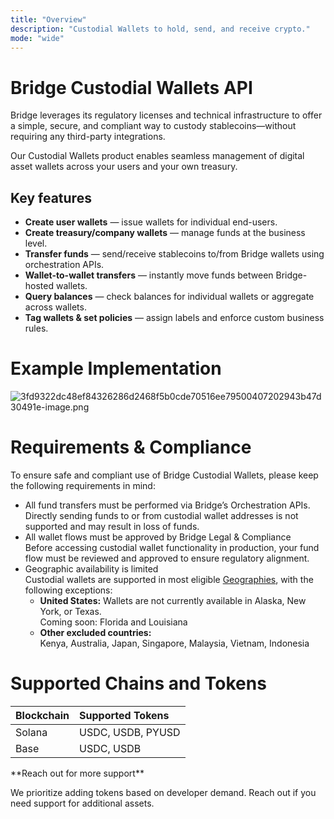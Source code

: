 ```yaml
---
title: "Overview"
description: "Custodial Wallets to hold, send, and receive crypto."
mode: "wide"
---
```


# **Bridge Custodial Wallets API**

Bridge leverages its regulatory licenses and technical infrastructure to offer a simple, secure, and compliant way to custody stablecoins—without requiring any third-party integrations.

Our Custodial Wallets product enables seamless management of digital asset wallets across your users and your own treasury.

## **Key features**

- **Create user wallets** — issue wallets for individual end-users.
- **Create treasury/company wallets** — manage funds at the business level.
- **Transfer funds** — send/receive stablecoins to/from Bridge wallets using orchestration APIs.
- **Wallet-to-wallet transfers** — instantly move funds between Bridge-hosted wallets.
- **Query balances** — check balances for individual wallets or aggregate across wallets.
- **Tag wallets & set policies** — assign labels and enforce custom business rules.

# **Example Implementation**

![3fd9322dc48ef84326286d2468f5b0cde70516ee79500407202943b47d30491e-image.png](/images/3fd9322dc48ef84326286d2468f5b0cde70516ee79500407202943b47d30491e-image.png)

# **Requirements & Compliance**

To ensure safe and compliant use of Bridge Custodial Wallets, please keep the following requirements in mind:

- All fund transfers must be performed via Bridge’s Orchestration APIs.\
  Directly sending funds to or from custodial wallet addresses is not supported and may result in loss of funds.
- All wallet flows must be approved by Bridge Legal & Compliance\
  Before accessing custodial wallet functionality in production, your fund flow must be reviewed and approved to ensure regulatory alignment.
- Geographic availability is limited\
  Custodial wallets are supported in most eligible [Geographies](/get-started/introduction/what-we-support/geo), with the following exceptions:
  - **United States:** Wallets are not currently available in Alaska, New York, or Texas.\
    Coming soon: Florida and Louisiana
  - **Other excluded countries:**\
    Kenya, Australia, Japan, Singapore, Malaysia, Vietnam, Indonesia

# **Supported Chains and Tokens**

| **Blockchain** | **Supported Tokens** |
| :------------- | :------------------- |
| Solana         | USDC, USDB, PYUSD    |
| Base           | USDC, USDB           |

<Tip>
  **Reach out for more support**

  We prioritize adding tokens based on developer demand. Reach out if you need support for additional assets.
</Tip>